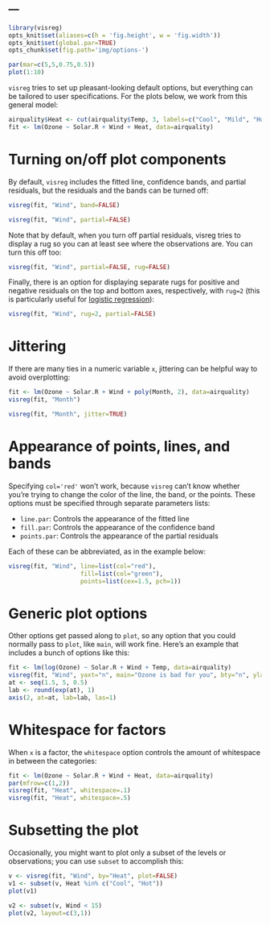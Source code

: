 ---
---

```r
library(visreg)
opts_knit$set(aliases=c(h = 'fig.height', w = 'fig.width'))
opts_knit$set(global.par=TRUE)
opts_chunk$set(fig.path='img/options-')
```
```r
par(mar=c(5,5,0.75,0.5))
plot(1:10)
```

`visreg` tries to set up pleasant-looking default options, but everything can be tailored to user specifications.  For the plots below, we work from this general model:

```r
airquality$Heat <- cut(airquality$Temp, 3, labels=c("Cool", "Mild", "Hot"))
fit <- lm(Ozone ~ Solar.R + Wind + Heat, data=airquality)
```

# Turning on/off plot components

By default, `visreg` includes the fitted line, confidence bands, and partial residuals, but the residuals and the bands can be turned off:

```r
visreg(fit, "Wind", band=FALSE)
```

```r
visreg(fit, "Wind", partial=FALSE)
```

Note that by default, when you turn off partial residuals, visreg tries to display a rug so you can at least see where the observations are.  You can turn this off too:

```r
visreg(fit, "Wind", partial=FALSE, rug=FALSE)
```

Finally, there is an option for displaying separate rugs for positive and negative residuals on the top and bottom axes, respectively, with `rug=2` (this is particularly useful for [logistic regression](glm.html)):

```r
visreg(fit, "Wind", rug=2, partial=FALSE)
```

# Jittering

If there are many ties in a numeric variable `x`, jittering can be helpful way to avoid overplotting:

```r
fit <- lm(Ozone ~ Solar.R + Wind + poly(Month, 2), data=airquality)
visreg(fit, "Month")
```

```r
visreg(fit, "Month", jitter=TRUE)
```

# Appearance of points, lines, and bands

Specifying `col='red'` won't work, because `visreg` can't know whether you're trying to change the color of the line, the band, or the points.  These options must be specified through separate parameters lists:

* `line.par`: Controls the appearance of the fitted line
* `fill.par`: Controls the appearance of the confidence band
* `points.par`: Controls the appearance of the partial residuals

Each of these can be abbreviated, as in the example below:

```r
visreg(fit, "Wind", line=list(col="red"),
                    fill=list(col="green"),
                    points=list(cex=1.5, pch=1))
```

# Generic plot options

Other options get passed along to `plot`, so any option that you could normally pass to `plot`, like `main`, will work fine.  Here's an example that includes a bunch of options like this:

```r
fit <- lm(log(Ozone) ~ Solar.R + Wind + Temp, data=airquality)
visreg(fit, "Wind", yaxt="n", main="Ozone is bad for you", bty="n", ylab="Ozone")
at <- seq(1.5, 5, 0.5)
lab <- round(exp(at), 1)
axis(2, at=at, lab=lab, las=1)
```

# Whitespace for factors

When `x` is a factor, the `whitespace` option controls the amount of whitespace in between the categories:

```r
fit <- lm(Ozone ~ Solar.R + Wind + Heat, data=airquality)
par(mfrow=c(1,2))
visreg(fit, "Heat", whitespace=.1)
visreg(fit, "Heat", whitespace=.5)
```

# Subsetting the plot

Occasionally, you might want to plot only a subset of the levels or observations; you can use `subset` to accomplish this:

```r
v <- visreg(fit, "Wind", by="Heat", plot=FALSE)
v1 <- subset(v, Heat %in% c("Cool", "Hot"))
plot(v1)
```

```r
v2 <- subset(v, Wind < 15)
plot(v2, layout=c(3,1))
```
